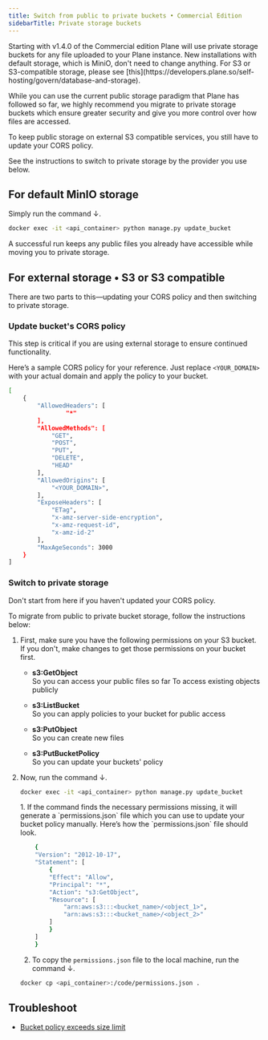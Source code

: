 ```yaml
---
title: Switch from public to private buckets • Commercial Edition
sidebarTitle: Private storage buckets 
---
```


<Warning>
Starting with v1.4.0 of the Commercial edition Plane will use private storage buckets for any file uploaded to your Plane instance.
</Warning>

<Note>
New installations with default storage, which is MiniO, don't need to change anything. For S3 or S3-compatible storage, please see [this](https://developers.plane.so/self-hosting/govern/database-and-storage).
</Note>

While you can use the current public storage paradigm that Plane has followed so far, we highly recommend you migrate to private storage buckets which ensure greater security and give you more control over how files are accessed.

<Note>
To keep public storage on external S3 compatible services, you still have to update your CORS policy.
</Note>

See the instructions to switch to private storage by the provider you use below.

## For default MinIO storage

Simply run the command ↓.

```bash
docker exec -it <api_container> python manage.py update_bucket
```
A successful run keeps any public files you already have accessible while moving you to private storage.

## For external storage • S3 or S3 compatible

There are two parts to this—updating your CORS policy and then switching to private storage.

### Update bucket's CORS policy

<Warning>
This step is critical if you are using external storage to ensure continued functionality.
</Warning>

Here’s a sample CORS policy for your reference. Just replace `<YOUR_DOMAIN>` with your actual domain and apply the policy to your bucket.
```bash
[
    {
        "AllowedHeaders": [
                "*"
        ],
        "AllowedMethods": [
            "GET",
            "POST",
            "PUT",
            "DELETE",
            "HEAD"
        ],
        "AllowedOrigins": [
            "<YOUR_DOMAIN>",
        ],
        "ExposeHeaders": [
            "ETag",
            "x-amz-server-side-encryption",
            "x-amz-request-id",
            "x-amz-id-2"
        ],
        "MaxAgeSeconds": 3000
    }
]
```

### Switch to private storage

<Warning>
Don't start from here if you haven't updated your CORS policy.
</Warning>

To migrate from public to private bucket storage, follow the instructions below:

1. First, make sure you have the following permissions on your S3 bucket. If you don't, make changes to get those permissions on your bucket first.  
    - **s3:GetObject**  
    So you can access your public files so far To access existing objects publicly

    - **s3:ListBucket**  
    So you can apply policies to your bucket for public access

    - **s3:PutObject**  
    So you can create new files

    - **s3:PutBucketPolicy**  
    So you can update your buckets' policy

2. Now, run the command ↓.
    ```bash
    docker exec -it <api_container> python manage.py update_bucket
    ``` 
    <Tip>
    1. If the command finds the necessary permissions missing, it will generate a `permissions.json` file which you can use to update your bucket policy manually. Here’s how the `permissions.json` file should look.

    ```bash
        {
        "Version": "2012-10-17",
        "Statement": [
            {
            "Effect": "Allow",
            "Principal": "*",
            "Action": "s3:GetObject",
            "Resource": [
                "arn:aws:s3:::<bucket_name>/<object_1>",
                "arn:aws:s3:::<bucket_name>/<object_2>"
            ]
            }
        ]
        }
    ```

    2. To copy the `permissions.json` file to the local machine, run the command ↓.

    ```bash
    docker cp <api_container>:/code/permissions.json .
    ```
    
    </Tip>

## Troubleshoot

- [Bucket policy exceeds size limit](/self-hosting/troubleshoot/storage-errors#minio-buckey-policy-limitation)
